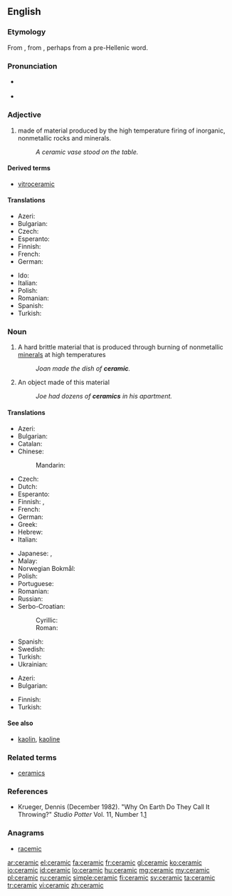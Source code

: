 ==English==

{{wikipedia}}

===Etymology===
From {{etyl|grc|en}} {{term|κεραμικός||potter's|sc=polytonic|tr=keramikos|lang=grc}}, from {{term|κέραμος||potter's clay|sc=polytonic|tr=keramos|lang=grc}}, perhaps from a pre-Hellenic word.

===Pronunciation===
* {{a|UK}} {{IPA|/səˈɹæmɪk/}}
* {{rhymes|æmɪk}}

===Adjective===
{{en-adj|-}}

# made of material produced by the high temperature firing of inorganic, nonmetallic rocks and minerals.
#: ''A ceramic vase stood on the table.''

====Derived terms====
* [[vitroceramic]]

====Translations====
{{trans-top|of or pertaining to ceramic as material}}
* Azeri: {{t-|az|keramika}}
* Bulgarian: {{t-|bg|керамичен|tr=keramičen|sc=Cyrl}}
* Czech: {{t-|cs|keramický|m}}
* Esperanto: {{t-|eo|ceramika}}
* Finnish: {{t-|fi|keraaminen}}
* French: {{t+|fr|céramique}}
* German: {{t-|de|keramisch}}
{{trans-mid}}
* Ido: {{t+|io|ceramikala}}
* Italian: {{t-|it|ceramico}}
* Polish: {{t-|pl|ceramiczny}}
* Romanian: {{t-|ro|ceramic|m|n}}
* Spanish: {{t-|es|cerámico}}
* Turkish: {{t+|tr|seramik}}
{{trans-bottom}}

===Noun===
{{en-noun|s|-}}

# {{uncountable}} A hard brittle material that is produced through burning of nonmetallic [[mineral]]s at high temperatures
#: ''Joan made the dish of '''ceramic'''.''
# {{countable}} An object made of this material
#: ''Joe had dozens of '''ceramics''' in his apartment.''

====Translations====
{{trans-top|material}}
* Azeri: {{t-|az|keramika}}
* Bulgarian: {{t+|bg|керамика|f|tr=keramika|sc=Cyrl}}
* Catalan: {{t-|ca|ceràmica|f}}
* Chinese:
*: Mandarin: {{t|cmn|陶瓷|tr=táocí|sc=Hani}}
* Czech: {{t-|cs|keramika|f}}
* Dutch: {{t+|nl|keramiek|f}}
* Esperanto: {{t-|eo|ceramiko}}
* Finnish: {{t+|fi|keramiikka}}, {{t-|fi|keraami}}
* French: {{t+|fr|céramique|f}}
* German: {{t-|de|Keramik|f}}
* Greek: {{t+|el|κεραμική|f|tr=keramiki|sc=Grek}}
* Hebrew: {{t-|he|קרמיקה|f|tr=qeramiqa|sc=Hebr}}
* Italian: {{t-|it|ceramica|f}}
{{trans-mid}}
* Japanese: {{t-|ja|陶器|tr=とうき, tōki|sc=Jpan}}, {{t-|ja|陶芸品|tr=とうげいひん, tōgeihin|sc=Jpan}}
* Malay: {{t-|ms|seramik}}
* Norwegian Bokmål: {{t-|nb|keramikk|m}}
* Polish: {{t+|pl|ceramika|f}}
* Portuguese: {{t+|pt|cerâmica|f}}
* Romanian: {{t-|ro|ceramică|f}}
* Russian: {{t+|ru|керамика|f|tr=kerámika|sc=Cyrl}}
* Serbo-Croatian:
*: Cyrillic: {{t-|sh|керамика|f|sc=Cyrl}}
*: Roman: {{t-|sh|keramika|f}}
* Spanish: {{t-|es|ceramica|f}}
* Swedish: {{t+|sv|keramik}}
* Turkish: {{t+|tr|seramik}}
* Ukrainian: {{t+|uk|кераміка|f|tr=keramika|sc=Cyrl}}
{{trans-bottom}}

{{trans-top|object}}
* Azeri: {{t-|az|keramika}}
* Bulgarian: {{t+|bg|керамика|f|sc=Cyrl}}
{{trans-mid}}
* Finnish: {{t-|fi|keramiikkaesine}}
* Turkish: {{t+|tr|seramik}}
{{trans-bottom}}

====See also====
* [[kaolin]], [[kaoline]]

===Related terms===
* [[ceramics]]

===References===
* Krueger, Dennis (December 1982). "Why On Earth Do They Call It Throwing?" ''Studio Potter'' Vol. 11, Number 1.[http://www.studiopotter.org/articles/?art=art0001]

===Anagrams===
* [[racemic#English|racemic]]

[[ar:ceramic]]
[[el:ceramic]]
[[fa:ceramic]]
[[fr:ceramic]]
[[gl:ceramic]]
[[ko:ceramic]]
[[io:ceramic]]
[[id:ceramic]]
[[lo:ceramic]]
[[hu:ceramic]]
[[mg:ceramic]]
[[my:ceramic]]
[[pl:ceramic]]
[[ru:ceramic]]
[[simple:ceramic]]
[[fi:ceramic]]
[[sv:ceramic]]
[[ta:ceramic]]
[[tr:ceramic]]
[[vi:ceramic]]
[[zh:ceramic]]